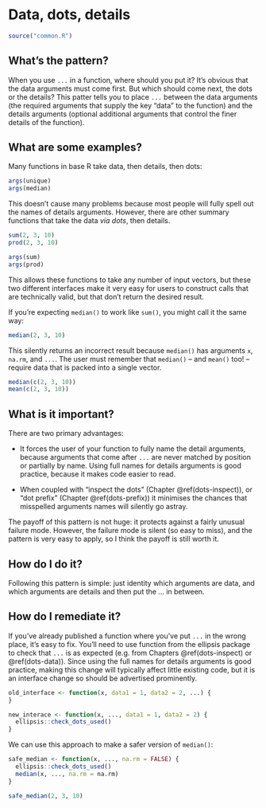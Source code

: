 # Data, dots, details {#dots-position}

```r
source("common.R")
```

## What's the pattern?

When you use `...` in a function, where should you put it? It's obvious that the data arguments must come first. But which should come next, the dots or the details? This patter tells you to place `...` between the data arguments (the required arguments that supply the key "data" to the function) and the details arguments (optional additional arguments that control the finer details of the function). 

## What are some examples?

Many functions in base R take data, then details, then dots:

```r
args(unique)
args(median)
```

This doesn't cause many problems because most people will fully spell out the names of details arguments. However, there are other summary functions that take the data *via dots*, then details. 

```r
sum(2, 3, 10)
prod(2, 3, 10)

args(sum)
args(prod)
```

This allows these functions to take any number of input vectors, but these two  different interfaces make it very easy for users to construct calls that are technically valid, but that don't return the desired result.

If you're expecting `median()` to work like `sum()`, you might call it the same way:

```r
median(2, 3, 10)
```

This silently returns an incorrect result because `median()` has arguments `x`, `na.rm`, and `...`. The user must remember that `median()` -- and `mean()` too! -- require data that is packed into a single vector.

```r
median(c(2, 3, 10))
mean(c(2, 3, 10))
```


## What is it important?

There are two primary advantages:

* It forces the user of your function to fully name the detail arguments, 
  because arguments that come after `...` are never matched by position
  or partially by name. Using full names for details arguments is good practice,
  because it makes code easier to read.
  
* When coupled with "inspect the dots" (Chapter \@ref(dots-inspect)), 
  or "dot prefix" (Chapter \@ref(dots-prefix)) it minimises the chances that
  misspelled arguments names will silently go astray.

The payoff of this pattern is not huge: it protects against a fairly unusual failure mode. However, the failure mode is silent (so easy to miss), and the pattern is very easy to apply, so I think the payoff is still worth it.

## How do I do it?

Following this pattern is simple: just identity which arguments are data, and which arguments are details and then put the ... in between.

## How do I remediate it?

If you've already published a function where you've put `...` in the wrong place, it's easy to fix. You'll need to use function from the ellipsis package to check that `...` is as expected (e.g. from Chapters \@ref(dots-inspect) or \@ref(dots-data)). Since using the full names for details arguments is good practice, making this change will typically affect little existing code, but it is an interface change so should be advertised prominently.

```r
old_interface <- function(x, data1 = 1, data2 = 2, ...) {
}

new_interace <- function(x, ..., data1 = 1, data2 = 2) {
  ellipsis::check_dots_used()
}
```

We can use this approach to make a safer version of `median()`:

```r
safe_median <- function(x, ..., na.rm = FALSE) {
  ellipsis::check_dots_used()
  median(x, ..., na.rm = na.rm)
}

safe_median(2, 3, 10)
```
